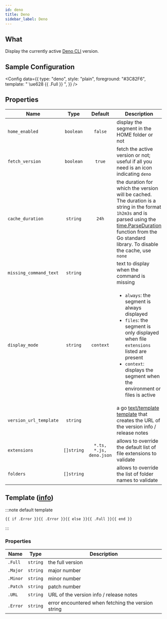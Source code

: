 ```yaml
---
id: deno
title: Deno
sidebar_label: Deno
---
```


## What

Display the currently active [Deno CLI][deno-docs] version.

## Sample Configuration


<Config
  data={{
    type: "deno",
    style: "plain",
    foreground: "#3C82F6",
    template: " \ue628 {{ .Full }} ",
  }}
/>

## Properties

| Name                   |    Type    |         Default         | Description                                                                                                                                                                                                                          |
| ---------------------- | :--------: | :---------------------: | ------------------------------------------------------------------------------------------------------------------------------------------------------------------------------------------------------------------------------------ |
| `home_enabled`         | `boolean`  |         `false`         | display the segment in the HOME folder or not                                                                                                                                                                                        |
| `fetch_version`        | `boolean`  |         `true`          | fetch the active version or not; useful if all you need is an icon indicating `deno`                                                                                                                                                 |
| `cache_duration`       |  `string`  |          `24h`          | the duration for which the version will be cached. The duration is a string in the format `1h2m3s` and is parsed using the [time.ParseDuration] function from the Go standard library. To disable the cache, use `none`              |
| `missing_command_text` |  `string`  |                         | text to display when the command is missing                                                                                                                                                                                          |
| `display_mode`         |  `string`  |        `context`        | <ul><li>`always`: the segment is always displayed</li><li>`files`: the segment is only displayed when file `extensions` listed are present</li><li>`context`: displays the segment when the environment or files is active</li></ul> |
| `version_url_template` |  `string`  |                         | a go [text/template][go-text-template] [template][templates] that creates the URL of the version info / release notes                                                                                                                |
| `extensions`           | `[]string` | `*.ts, *.js, deno.json` | allows to override the default list of file extensions to validate                                                                                                                                                                   |
| `folders`              | `[]string` |                         | allows to override the list of folder names to validate                                                                                                                                                                              |

## Template ([info][templates])

:::note default template

```template
{{ if .Error }}{{ .Error }}{{ else }}{{ .Full }}{{ end }}
```

:::

### Properties

| Name     | Type     | Description                                        |
| -------- | -------- | -------------------------------------------------- |
| `.Full`  | `string` | the full version                                   |
| `.Major` | `string` | major number                                       |
| `.Minor` | `string` | minor number                                       |
| `.Patch` | `string` | patch number                                       |
| `.URL`   | `string` | URL of the version info / release notes            |
| `.Error` | `string` | error encountered when fetching the version string |

[go-text-template]: https://golang.org/pkg/text/template/
[templates]: /docs/configuration/templates
[deno-docs]: https://deno.land/
[time.ParseDuration]: https://golang.org/pkg/time/#ParseDuration
